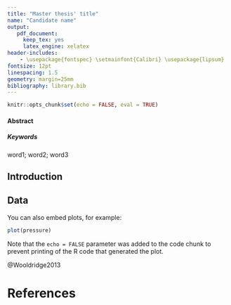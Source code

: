 ---
title: "Master thesis' title"
name: "Candidate name"
output: 
   pdf_document:
     keep_tex: yes
     latex_engine: xelatex
header-includes: 
    - \usepackage{fontspec} \setmainfont{Calibri} \usepackage{lipsum}
fontsize: 12pt
linespacing: 1.5
geometry: margin=25mm
bibliography: library.bib
---

```{r setup2, include=FALSE}
knitr::opts_chunk$set(echo = FALSE, eval = TRUE)
```

#### Abstract

\lipsum[1]


##### Keywords

word1;
word2;
word3

## Introduction

\lipsum[3-8]


## Data

You can also embed plots, for example:

```{r pressure, echo=FALSE}
plot(pressure)
```

Note that the `echo = FALSE` parameter was added to the code chunk to prevent printing of the R code that generated the plot.

@Wooldridge2013


# References

